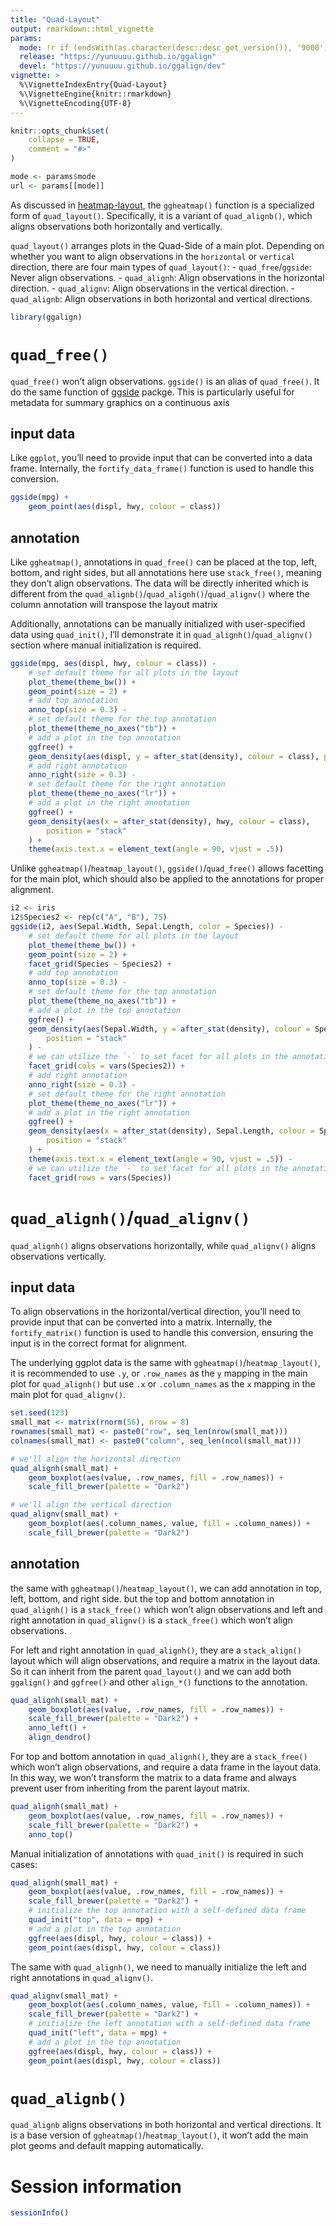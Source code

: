 ```yaml
---
title: "Quad-Layout"
output: rmarkdown::html_vignette
params:
  mode: !r if (endsWith(as.character(desc::desc_get_version()), '9000')) 'devel' else 'release'
  release: "https://yunuuuu.github.io/ggalign"
  devel: "https://yunuuuu.github.io/ggalign/dev"
vignette: >
  %\VignetteIndexEntry{Quad-Layout}
  %\VignetteEngine{knitr::rmarkdown}
  %\VignetteEncoding{UTF-8}
---
```


```r
knitr::opts_chunk$set(
    collapse = TRUE,
    comment = "#>"
)
```

```r
mode <- params$mode
url <- params[[mode]]
```

As discussed in 
[heatmap-layout](`r sprintf("%s/articles/heatmap-layout.html", url)`), the
`ggheatmap()` function is a specialized form of `quad_layout()`. Specifically,
it is a variant of `quad_alignb()`, which aligns observations both horizontally
and vertically.

`quad_layout()` arranges plots in the Quad-Side of a main plot. Depending on
whether you want to align observations in the `horizontal` or `vertical`
direction, there are four main types of `quad_layout()`: 
 - `quad_free`/`ggside`: Never align observations.
 - `quad_alignh`: Align observations in the horizontal direction.
 - `quad_alignv`: Align observations in the vertical direction.
 - `quad_alignb`: Align observations in both horizontal and vertical directions. 

```r
library(ggalign)
```

# `quad_free()`
`quad_free()` won't align observations. `ggside()` is an alias of `quad_free()`.
It do the same function of [ggside](https://cran.r-project.org/package=ggside)
packge. This is particularly useful for metadata for summary graphics on a
continuous axis 

## input data
Like `ggplot`, you'll need to provide input that can be converted into a data
frame. Internally, the `fortify_data_frame()` function is used to handle this
conversion. 

```r
ggside(mpg) +
    geom_point(aes(displ, hwy, colour = class))
```

## annotation
Like `ggheatmap()`, annotations in `quad_free()` can be placed at the top, left,
bottom, and right sides, but all annotations here use `stack_free()`, meaning
they don't align observations. The data will be directly inherited which is
different from the `quad_alignb()`/`quad_alignh()`/`quad_alignv()` where the
column annotation will transpose the layout matrix 

Additionally, annotations can be manually initialized with user-specified data
using `quad_init()`, I'll demonstrate it in `quad_alignh()`/`quad_alignv()`
section where manual initialization is required.

```r
ggside(mpg, aes(displ, hwy, colour = class)) -
    # set default theme for all plots in the layout
    plot_theme(theme_bw()) +
    geom_point(size = 2) +
    # add top annotation
    anno_top(size = 0.3) -
    # set default theme for the top annotation
    plot_theme(theme_no_axes("tb")) +
    # add a plot in the top annotation
    ggfree() +
    geom_density(aes(displ, y = after_stat(density), colour = class), position = "stack") +
    # add right annotation
    anno_right(size = 0.3) -
    # set default theme for the right annotation
    plot_theme(theme_no_axes("lr")) +
    # add a plot in the right annotation
    ggfree() +
    geom_density(aes(x = after_stat(density), hwy, colour = class),
        position = "stack"
    ) +
    theme(axis.text.x = element_text(angle = 90, vjust = .5))
```

Unlike `ggheatmap()`/`heatmap_layout()`, `ggside()`/`quad_free()` allows
facetting for the main plot, which should also be applied to the annotations for
proper alignment.
```r
i2 <- iris
i2$Species2 <- rep(c("A", "B"), 75)
ggside(i2, aes(Sepal.Width, Sepal.Length, color = Species)) -
    # set default theme for all plots in the layout
    plot_theme(theme_bw()) +
    geom_point(size = 2) +
    facet_grid(Species ~ Species2) +
    # add top annotation
    anno_top(size = 0.3) -
    # set default theme for the top annotation
    plot_theme(theme_no_axes("tb")) +
    # add a plot in the top annotation
    ggfree() +
    geom_density(aes(Sepal.Width, y = after_stat(density), colour = Species),
        position = "stack"
    ) -
    # we can utilize the `-` to set facet for all plots in the annotation
    facet_grid(cols = vars(Species2)) +
    # add right annotation
    anno_right(size = 0.3) -
    # set default theme for the right annotation
    plot_theme(theme_no_axes("lr")) +
    # add a plot in the right annotation
    ggfree() +
    geom_density(aes(x = after_stat(density), Sepal.Length, colour = Species),
        position = "stack"
    ) +
    theme(axis.text.x = element_text(angle = 90, vjust = .5)) -
    # we can utilize the `-` to set facet for all plots in the annotation
    facet_grid(rows = vars(Species))
```

# `quad_alignh()`/`quad_alignv()`
`quad_alignh()` aligns observations horizontally, while `quad_alignv()` aligns
observations vertically.

## input data
To align observations in the horizontal/vertical direction, you'll need to
provide input that can be converted into a matrix. Internally, the
`fortify_matrix()` function is used to handle this conversion, ensuring the
input is in the correct format for alignment.

The underlying ggplot data is the same with `ggheatmap()`/`heatmap_layout()`, it
is recommended to use `.y`, or `.row_names` as the `y` mapping in the main plot
for `quad_alignh()` but use `.x` or `.column_names` as the `x` mapping in the
main plot for `quad_alignv()`.

```r
set.seed(123)
small_mat <- matrix(rnorm(56), nrow = 8)
rownames(small_mat) <- paste0("row", seq_len(nrow(small_mat)))
colnames(small_mat) <- paste0("column", seq_len(ncol(small_mat)))
```

```r
# we'll align the horizontal direction
quad_alignh(small_mat) +
    geom_boxplot(aes(value, .row_names, fill = .row_names)) +
    scale_fill_brewer(palette = "Dark2")
```

```r
# we'll align the vertical direction
quad_alignv(small_mat) +
    geom_boxplot(aes(.column_names, value, fill = .column_names)) +
    scale_fill_brewer(palette = "Dark2")
```

## annotation
the same with `ggheatmap()`/`heatmap_layout()`, we can add annotation in top,
left, bottom, and right side. but the top and bottom annotation in
`quad_alignh()` is a `stack_free()` which won't align observations and left and
right annotation in `quad_alignv()` is a `stack_free()` which won't align
observations.

For left and right annotation in `quad_alignh()`, they are a `stack_align()`
layout which will align observations, and require a matrix in the layout data.
So it can inherit from the parent `quad_layout()` and we can add both
`ggalign()` and `ggfree()` and other `align_*()` functions to the annotation.
```r
quad_alignh(small_mat) +
    geom_boxplot(aes(value, .row_names, fill = .row_names)) +
    scale_fill_brewer(palette = "Dark2") +
    anno_left() +
    align_dendro()
```

For top and bottom annotation in `quad_alignh()`, they are a `stack_free()`
which won't align observations, and require a data frame in the layout data. In
this way, we won't transform the matrix to a data frame and always prevent user
from inheriting from the parent layout matrix.

```r
quad_alignh(small_mat) +
    geom_boxplot(aes(value, .row_names, fill = .row_names)) +
    scale_fill_brewer(palette = "Dark2") +
    anno_top()
```

Manual initialization of annotations with `quad_init()` is required in such
cases: 
```r
quad_alignh(small_mat) +
    geom_boxplot(aes(value, .row_names, fill = .row_names)) +
    scale_fill_brewer(palette = "Dark2") +
    # initialize the top annotation with a self-defined data frame
    quad_init("top", data = mpg) +
    # add a plot in the top annotation
    ggfree(aes(displ, hwy, colour = class)) +
    geom_point(aes(displ, hwy, colour = class))
```

The same with `quad_alignh()`, we need to manually initialize the left and right
annotations in `quad_alignv()`.
```r
quad_alignv(small_mat) +
    geom_boxplot(aes(.column_names, value, fill = .column_names)) +
    scale_fill_brewer(palette = "Dark2") +
    # initialize the left annotation with a self-defined data frame
    quad_init("left", data = mpg) +
    # add a plot in the top annotation
    ggfree(aes(displ, hwy, colour = class)) +
    geom_point(aes(displ, hwy, colour = class))
```

# `quad_alignb()`
`quad_alignb` aligns observations in both horizontal and vertical directions. It
is a base version of `ggheatmap()`/`heatmap_layout()`, it won't add the
main plot geoms and default mapping automatically.

# Session information
```r
sessionInfo()
```
